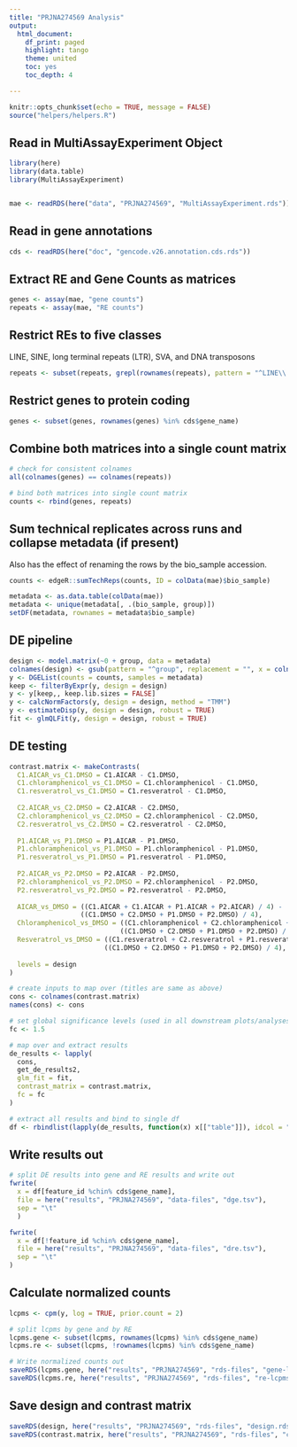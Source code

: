 ```yaml
---
title: "PRJNA274569 Analysis"
output:
  html_document:
    df_print: paged
    highlight: tango
    theme: united
    toc: yes
    toc_depth: 4

---
```


```r
knitr::opts_chunk$set(echo = TRUE, message = FALSE)
source("helpers/helpers.R")
```

## Read in MultiAssayExperiment Object

```r
library(here)
library(data.table)
library(MultiAssayExperiment)


mae <- readRDS(here("data", "PRJNA274569", "MultiAssayExperiment.rds"))
```

## Read in gene annotations

```r
cds <- readRDS(here("doc", "gencode.v26.annotation.cds.rds"))
```

## Extract RE and Gene Counts as matrices

```r
genes <- assay(mae, "gene counts")
repeats <- assay(mae, "RE counts")
```

## Restrict REs to five classes

LINE, SINE, long terminal repeats (LTR), SVA, and DNA transposons

```r
repeats <- subset(repeats, grepl(rownames(repeats), pattern = "^LINE\\.|^SINE\\.|^LTR\\.|.*\\.SVA\\..*|^DNA\\."))
```

## Restrict genes to protein coding

```r
genes <- subset(genes, rownames(genes) %in% cds$gene_name)
```

## Combine both matrices into a single count matrix

```r
# check for consistent colnames
all(colnames(genes) == colnames(repeats))

# bind both matrices into single count matrix
counts <- rbind(genes, repeats)
```

## Sum technical replicates across runs and collapse metadata (if present)

Also has the effect of renaming the rows by the bio_sample accession.

```r
counts <- edgeR::sumTechReps(counts, ID = colData(mae)$bio_sample)

metadata <- as.data.table(colData(mae))
metadata <- unique(metadata[, .(bio_sample, group)])
setDF(metadata, rownames = metadata$bio_sample)
```

## DE pipeline

```r
design <- model.matrix(~0 + group, data = metadata)
colnames(design) <- gsub(pattern = "^group", replacement = "", x = colnames(design))
y <- DGEList(counts = counts, samples = metadata)
keep <- filterByExpr(y, design = design)
y <- y[keep,, keep.lib.sizes = FALSE]
y <- calcNormFactors(y, design = design, method = "TMM")
y <- estimateDisp(y, design = design, robust = TRUE)
fit <- glmQLFit(y, design = design, robust = TRUE)
```

## DE testing

```r
contrast.matrix <- makeContrasts(
  C1.AICAR_vs_C1.DMSO = C1.AICAR - C1.DMSO,
  C1.chloramphenicol_vs_C1.DMSO = C1.chloramphenicol - C1.DMSO,
  C1.resveratrol_vs_C1.DMSO = C1.resveratrol - C1.DMSO,
  
  C2.AICAR_vs_C2.DMSO = C2.AICAR - C2.DMSO,
  C2.chloramphenicol_vs_C2.DMSO = C2.chloramphenicol - C2.DMSO,
  C2.resveratrol_vs_C2.DMSO = C2.resveratrol - C2.DMSO,
  
  P1.AICAR_vs_P1.DMSO = P1.AICAR - P1.DMSO,
  P1.chloramphenicol_vs_P1.DMSO = P1.chloramphenicol - P1.DMSO,
  P1.resveratrol_vs_P1.DMSO = P1.resveratrol - P1.DMSO,
  
  P2.AICAR_vs_P2.DMSO = P2.AICAR - P2.DMSO,
  P2.chloramphenicol_vs_P2.DMSO = P2.chloramphenicol - P2.DMSO,
  P2.resveratrol_vs_P2.DMSO = P2.resveratrol - P2.DMSO,
  
  AICAR_vs_DMSO = ((C1.AICAR + C1.AICAR + P1.AICAR + P2.AICAR) / 4) - 
                  ((C1.DMSO + C2.DMSO + P1.DMSO + P2.DMSO) / 4),
  Chloramphenicol_vs_DMSO = ((C1.chloramphenicol + C2.chloramphenicol + P1.chloramphenicol + P2.chloramphenicol) / 4) -
                            ((C1.DMSO + C2.DMSO + P1.DMSO + P2.DMSO) / 4),
  Resveratrol_vs_DMSO = ((C1.resveratrol + C2.resveratrol + P1.resveratrol + P2.resveratrol) / 4) - 
                        ((C1.DMSO + C2.DMSO + P1.DMSO + P2.DMSO) / 4),
  
  levels = design
)

# create inputs to map over (titles are same as above)
cons <- colnames(contrast.matrix)
names(cons) <- cons

# set global significance levels (used in all downstream plots/analyses)
fc <- 1.5

# map over and extract results
de_results <- lapply(
  cons, 
  get_de_results2, 
  glm_fit = fit, 
  contrast_matrix = contrast.matrix,
  fc = fc
)

# extract all results and bind to single df
df <- rbindlist(lapply(de_results, function(x) x[["table"]]), idcol = "contrast")
```

## Write results out

```r
# split DE results into gene and RE results and write out
fwrite(
  x = df[feature_id %chin% cds$gene_name],
  file = here("results", "PRJNA274569", "data-files", "dge.tsv"),
  sep = "\t"
  )

fwrite(
  x = df[!feature_id %chin% cds$gene_name],
  file = here("results", "PRJNA274569", "data-files", "dre.tsv"),
  sep = "\t"
)
```

## Calculate normalized counts

```r
lcpms <- cpm(y, log = TRUE, prior.count = 2)

# split lcpms by gene and by RE
lcpms.gene <- subset(lcpms, rownames(lcpms) %in% cds$gene_name)
lcpms.re <- subset(lcpms, !rownames(lcpms) %in% cds$gene_name)

# Write normalized counts out
saveRDS(lcpms.gene, here("results", "PRJNA274569", "rds-files", "gene-lcpms.rds"))
saveRDS(lcpms.re, here("results", "PRJNA274569", "rds-files", "re-lcpms.rds"))
```

## Save design and contrast matrix

```r
saveRDS(design, here("results", "PRJNA274569", "rds-files", "design.rds"))
saveRDS(contrast.matrix, here("results", "PRJNA274569", "rds-files", "contrast-matrix.rds"))
```
